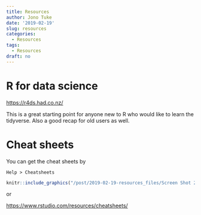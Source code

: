 ```yaml
---
title: Resources
author: Jono Tuke
date: '2019-02-19'
slug: resources
categories:
  - Resources
tags:
  - Resources
draft: no
---
```


# R for data science

<https://r4ds.had.co.nz/>

This is a great starting point for anyone new to R who would like to learn the tidyverse. Also a good recap for old users as well. 

# Cheat sheets

You can get the cheat sheets by 

```
Help > Cheatsheets
```

```r
knitr::include_graphics("/post/2019-02-19-resources_files/Screen Shot 2019-02-19 at 5.06.33 pm.png")
```

or

<https://www.rstudio.com/resources/cheatsheets/>

